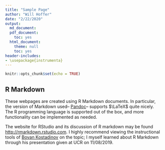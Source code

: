 ```yaml
---
title: "Sample Page"
author: "Will Hoffer"
date: "2/22/2020"
output:
  md_document:
  pdf_document:
    toc: yes
  html_document: 
    theme: null
    toc: yes
header-includes:
- \usepackage{instrumenta}
---
```


```r
knitr::opts_chunk$set(echo = TRUE)
```

## R Markdown

These webpages are created using R Markdown documents. In particular, the version of Markdown used-- [Pandoc](https://pandoc.org/)-- supports $\LaTeX$ quite nicely. The R programming language is supported out of the box, and more functionality can be implemented as needed. 

The website for RStudio and its discussion of R markdown may be found <http://rmarkdown.rstudio.com>. I highly recommend viewing the instructional tools of [Boyan Kostadinov](https://citytech-cuny.academia.edu/BoyanKostadinov/Teaching-Documents) on the topic; I myself learned about R Markdown through his presentation given at UCR on 11/08/2019.

